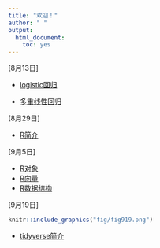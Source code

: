 ```yaml
---
title: "欢迎！"
author: " "
output: 
  html_document: 
    toc: yes
---
```


[8月13日]

- [logistic回归](doc/logistic/logistics-回归.html)

- [多重线性回归](doc/mlr/mltln.html)


[8月29日]

- [R简介](doc/1_Rintro/1_Rintro.html)

[9月5日]

- [R对象](doc/3_baseR_objects-对象-.html)
- [R向量](doc/4_baseR_vector（向量）.html)
- [R数据结构](doc/5_baseR_data_structure（数据结构）.html)

[9月19日]

```r
knitr::include_graphics("fig/fig919.png")
```
- [tidyverse简介](doc/3TidyIntro/3TidyIntro.html)